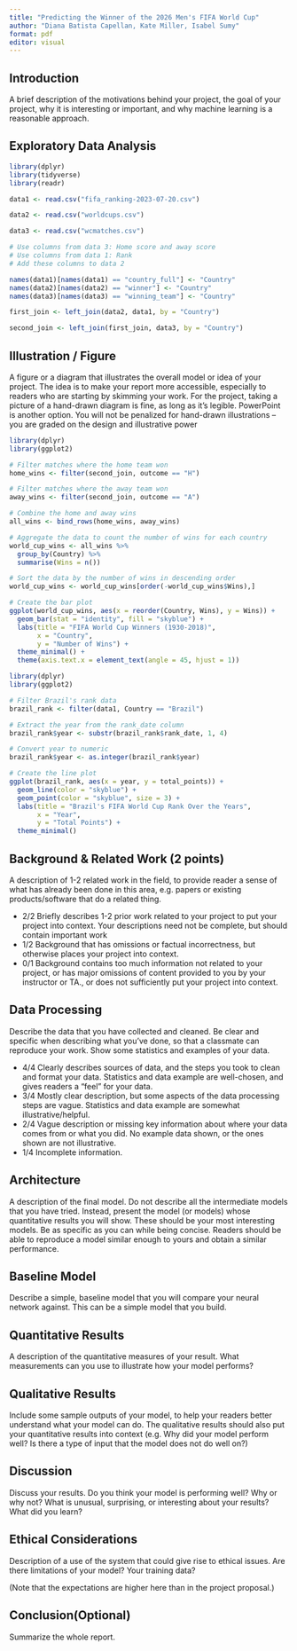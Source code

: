 ```yaml
---
title: "Predicting the Winner of the 2026 Men's FIFA World Cup"
author: "Diana Batista Capellan, Kate Miller, Isabel Sumy"
format: pdf
editor: visual
---
```


## Introduction

A brief description of the motivations behind your project, the goal of your project, why it is interesting or important, and why machine learning is a reasonable approach.

## Exploratory Data Analysis

```R
library(dplyr)
library(tidyverse)
library(readr)

data1 <- read.csv("fifa_ranking-2023-07-20.csv")

data2 <- read.csv("worldcups.csv")

data3 <- read.csv("wcmatches.csv")

# Use columns from data 3: Home score and away score
# Use columns from data 1: Rank
# Add these columns to data 2

names(data1)[names(data1) == "country_full"] <- "Country"
names(data2)[names(data2) == "winner"] <- "Country"
names(data3)[names(data3) == "winning_team"] <- "Country"

first_join <- left_join(data2, data1, by = "Country")

second_join <- left_join(first_join, data3, by = "Country")


```

## Illustration / Figure

A figure or a diagram that illustrates the overall model or idea of your project. The idea is to make your report more accessible, especially to readers who are starting by skimming your work. For the project, taking a picture of a hand-drawn diagram is fine, as long as it's legible. PowerPoint is another option. You will not be penalized for hand-drawn illustrations -- you are graded on the design and illustrative power

```r
library(dplyr)
library(ggplot2)

# Filter matches where the home team won
home_wins <- filter(second_join, outcome == "H")

# Filter matches where the away team won
away_wins <- filter(second_join, outcome == "A")

# Combine the home and away wins
all_wins <- bind_rows(home_wins, away_wins)

# Aggregate the data to count the number of wins for each country
world_cup_wins <- all_wins %>%
  group_by(Country) %>%
  summarise(Wins = n())

# Sort the data by the number of wins in descending order
world_cup_wins <- world_cup_wins[order(-world_cup_wins$Wins),]

# Create the bar plot
ggplot(world_cup_wins, aes(x = reorder(Country, Wins), y = Wins)) +
  geom_bar(stat = "identity", fill = "skyblue") +
  labs(title = "FIFA World Cup Winners (1930-2018)",
       x = "Country",
       y = "Number of Wins") +
  theme_minimal() +
  theme(axis.text.x = element_text(angle = 45, hjust = 1))

```

```r
library(dplyr)
library(ggplot2)

# Filter Brazil's rank data
brazil_rank <- filter(data1, Country == "Brazil")

# Extract the year from the rank_date column
brazil_rank$year <- substr(brazil_rank$rank_date, 1, 4)

# Convert year to numeric
brazil_rank$year <- as.integer(brazil_rank$year)

# Create the line plot
ggplot(brazil_rank, aes(x = year, y = total_points)) +
  geom_line(color = "skyblue") +
  geom_point(color = "skyblue", size = 3) +
  labs(title = "Brazil's FIFA World Cup Rank Over the Years",
       x = "Year",
       y = "Total Points") +
  theme_minimal()

```

## Background & Related Work (2 points)

A description of 1-2 related work in the field, to provide reader a sense of what has already been done in this area, e.g. papers or existing products/software that do a related thing.

-   2/2 Briefly describes 1-2 prior work related to your project to put your project into context. Your descriptions need not be complete, but should contain important work
-   1/2 Background that has omissions or factual incorrectness, but otherwise places your project into context.
-   0/1 Background contains too much information not related to your project, or has major omissions of content provided to you by your instructor or TA., or does not sufficiently put your project into context.

## Data Processing

Describe the data that you have collected and cleaned. Be clear and specific when describing what you've done, so that a classmate can reproduce your work. Show some statistics and examples of your data.

-   4/4 Clearly describes sources of data, and the steps you took to clean and format your data. Statistics and data example are well-chosen, and gives readers a "feel" for your data.
-   3/4 Mostly clear description, but some aspects of the data processing steps are vague. Statistics and data example are somewhat illustrative/helpful.
-   2/4 Vague description or missing key information about where your data comes from or what you did. No example data shown, or the ones shown are not illustrative.
-   1/4 Incomplete information.

## Architecture

A description of the final model. Do not describe all the intermediate models that you have tried. Instead, present the model (or models) whose quantitative results you will show. These should be your most interesting models. Be as specific as you can while being concise. Readers should be able to reproduce a model similar enough to yours and obtain a similar performance.

## Baseline Model

Describe a simple, baseline model that you will compare your neural network against. This can be a simple model that you build.

## Quantitative Results

A description of the quantitative measures of your result. What measurements can you use to illustrate how your model performs?

## Qualitative Results

Include some sample outputs of your model, to help your readers better understand what your model can do. The qualitative results should also put your quantitative results into context (e.g. Why did your model perform well? Is there a type of input that the model does not do well on?)

## Discussion

Discuss your results. Do you think your model is performing well? Why or why not? What is unusual, surprising, or interesting about your results? What did you learn?

## Ethical Considerations

Description of a use of the system that could give rise to ethical issues. Are there limitations of your model? Your training data?

(Note that the expectations are higher here than in the project proposal.)

## Conclusion(Optional)

Summarize the whole report.
